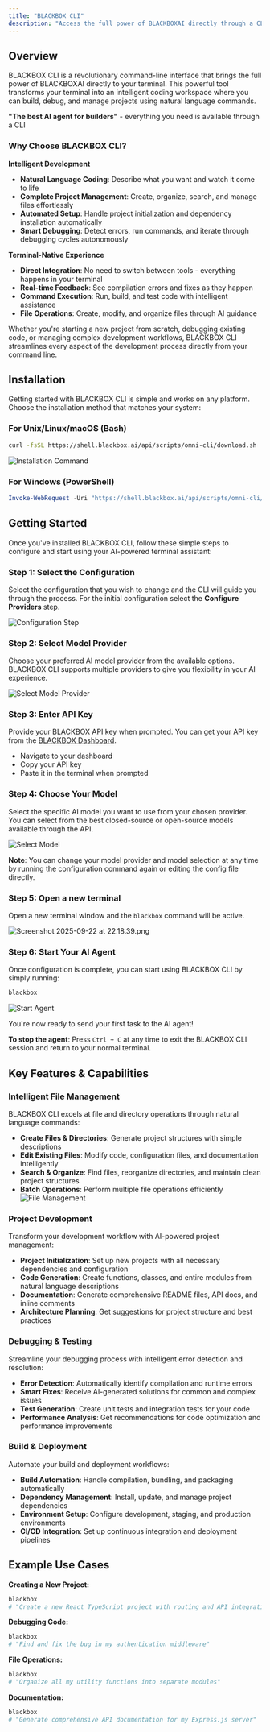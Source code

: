 ```yaml
---
title: "BLACKBOX CLI"
description: "Access the full power of BLACKBOXAI directly through a CLI"
---
```


## Overview

BLACKBOX CLI is a revolutionary command-line interface that brings the full power of BLACKBOXAI directly to your terminal. This powerful tool transforms your terminal into an intelligent coding workspace where you can build, debug, and manage projects using natural language commands.

**"The best AI agent for builders"** - everything you need is available through a CLI

### Why Choose BLACKBOX CLI?

**Intelligent Development**

- **Natural Language Coding**: Describe what you want and watch it come to life
- **Complete Project Management**: Create, organize, search, and manage files effortlessly
- **Automated Setup**: Handle project initialization and dependency installation automatically
- **Smart Debugging**: Detect errors, run commands, and iterate through debugging cycles autonomously

**Terminal-Native Experience**

- **Direct Integration**: No need to switch between tools - everything happens in your terminal
- **Real-time Feedback**: See compilation errors and fixes as they happen
- **Command Execution**: Run, build, and test code with intelligent assistance
- **File Operations**: Create, modify, and organize files through AI guidance

Whether you're starting a new project from scratch, debugging existing code, or managing complex development workflows, BLACKBOX CLI streamlines every aspect of the development process directly from your command line.

## Installation

Getting started with BLACKBOX CLI is simple and works on any platform. Choose the installation method that matches your system:

### For Unix/Linux/macOS (Bash)

```bash
curl -fsSL https://shell.blackbox.ai/api/scripts/omni-cli/download.sh | bash
```

![Installation Command](/images/blackbox-cli/blackbox_cli-install-command.png)

### For Windows (PowerShell)

```powershell
Invoke-WebRequest -Uri "https://shell.blackbox.ai/api/scripts/omni-cli/download.ps1" -OutFile "download.ps1"; .\download.ps1
```

## Getting Started

Once you've installed BLACKBOX CLI, follow these simple steps to configure and start using your AI-powered terminal assistant:

### **Step 1: Select the Configuration**

Select the configuration that you wish to change and the CLI will guide you through the process. For the initial configuration select the **Configure Providers** step.

![Configuration Step](/images/blackbox-cli/blackbox_cli-configre-step.png)

### **Step 2: Select Model Provider**

Choose your preferred AI model provider from the available options. BLACKBOX CLI supports multiple providers to give you flexibility in your AI experience.

![Select Model Provider](/images/blackbox-cli/blackbox_cli-select-model-provider.png)

### **Step 3: Enter API Key**

Provide your BLACKBOX API key when prompted. You can get your API key from the [BLACKBOX Dashboard](https://www.blackbox.ai/dashboard).

- Navigate to your dashboard
- Copy your API key
- Paste it in the terminal when prompted

### **Step 4: Choose Your Model**

Select the specific AI model you want to use from your chosen provider. You can select from the best closed-source or open-source models available through the API.

![Select Model](/images/blackbox-cli/blackbox_cli-select-model.png)

**Note**: You can change your model provider and model selection at any time by running the configuration command again or editing the config file directly.

### **Step 5: Open a new terminal**

Open a new terminal window and the `blackbox` command will be active.

![Screenshot 2025-09-22 at 22.18.39.png](/images/Screenshot2025-09-22at22.18.39.png)

### **Step 6: Start Your AI Agent**

Once configuration is complete, you can start using BLACKBOX CLI by simply running:

```bash
blackbox
```

![Start Agent](/images/blackbox-cli/blackbox_cli-start-agent.png)

You're now ready to send your first task to the AI agent!

**To stop the agent**: Press `Ctrl + C` at any time to exit the BLACKBOX CLI session and return to your normal terminal.

## Key Features & Capabilities

### **Intelligent File Management**

BLACKBOX CLI excels at file and directory operations through natural language commands:

- **Create Files & Directories**: Generate project structures with simple descriptions
- **Edit Existing Files**: Modify code, configuration files, and documentation intelligently
- **Search & Organize**: Find files, reorganize directories, and maintain clean project structures
- **Batch Operations**: Perform multiple file operations efficiently
  <img src="/images/blackbox-cli/blackbox_cli-accessing-editing-files.png" alt="File Management" />

### **Project Development**

Transform your development workflow with AI-powered project management:

- **Project Initialization**: Set up new projects with all necessary dependencies and configuration
- **Code Generation**: Create functions, classes, and entire modules from natural language descriptions
- **Documentation**: Generate comprehensive README files, API docs, and inline comments
- **Architecture Planning**: Get suggestions for project structure and best practices

### **Debugging & Testing**

Streamline your debugging process with intelligent error detection and resolution:

- **Error Detection**: Automatically identify compilation and runtime errors
- **Smart Fixes**: Receive AI-generated solutions for common and complex issues
- **Test Generation**: Create unit tests and integration tests for your code
- **Performance Analysis**: Get recommendations for code optimization and performance improvements

### **Build & Deployment**

Automate your build and deployment workflows:

- **Build Automation**: Handle compilation, bundling, and packaging automatically
- **Dependency Management**: Install, update, and manage project dependencies
- **Environment Setup**: Configure development, staging, and production environments
- **CI/CD Integration**: Set up continuous integration and deployment pipelines

## Example Use Cases

**Creating a New Project:**

```bash
blackbox
# "Create a new React TypeScript project with routing and API integration"
```

**Debugging Code:**

```bash
blackbox
# "Find and fix the bug in my authentication middleware"
```

**File Operations:**

```bash
blackbox
# "Organize all my utility functions into separate modules"
```

**Documentation:**

```bash
blackbox
# "Generate comprehensive API documentation for my Express.js server"
```